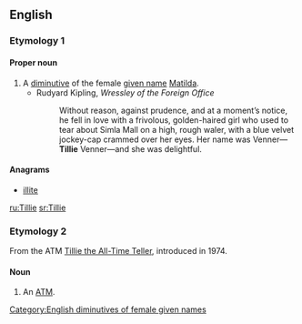 ==English==
{{Wikipedia|dab=Tillie (disambiguation)|Tillie}}

===Etymology 1===

====Proper noun====
{{en-proper noun}}

# A [[diminutive]] of the female [[given name]] [[Matilda]].
#* Rudyard Kipling, ''Wressley of the Foreign Office''
#*: Without reason, against prudence, and at a moment’s notice, he fell in love with a frivolous, golden-haired girl who used to tear about Simla Mall on a high, rough waler, with a blue velvet jockey-cap crammed over her eyes. Her name was Venner—'''Tillie''' Venner—and she was delightful.

====Anagrams====
* [[illite#English|illite]]

[[Category:English diminutives of female given names]]

[[ru:Tillie]]
[[sr:Tillie]]

===Etymology 2===
From the ATM [[wikipedia:Tillie the All-Time Teller|Tillie the All-Time Teller]], introduced in 1974.

====Noun====
{{en-noun}}

# {{label|en|slang}} An [[ATM]].
